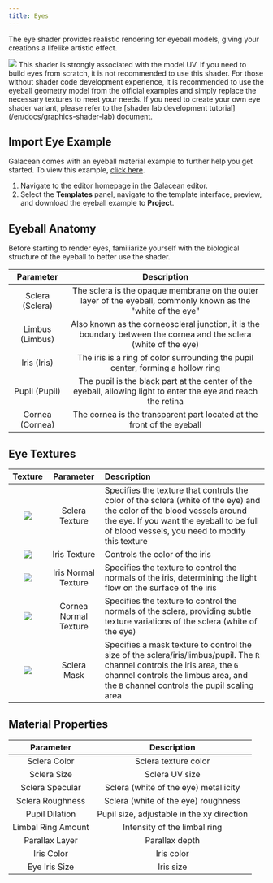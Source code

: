 ```yaml
---
title: Eyes
---
```


The eye shader provides realistic rendering for eyeball models, giving your creations a lifelike artistic effect.

<img src="https://mdn.alipayobjects.com/huamei_9ahbho/afts/img/A*VVUtRL4JfE0AAAAAAAAAAAAADgDwAQ/original"  />

<Callout type="info">
This shader is strongly associated with the model UV. If you need to build eyes from scratch, it is not recommended to use this shader. For those without shader code development experience, it is recommended to use the eyeball geometry model from the official examples and simply replace the necessary textures to meet your needs. If you need to create your own eye shader variant, please refer to the [shader lab development tutorial](/en/docs/graphics-shader-lab) document.
</Callout>

## Import Eye Example

Galacean comes with an eyeball material example to further help you get started. To view this example, [click here](https://galacean.antgroup.com/editor/projects).

1. Navigate to the editor homepage in the Galacean editor.
2. Select the **Templates** panel, navigate to the template interface, preview, and download the eyeball example to **Project**.

## Eyeball Anatomy

Before starting to render eyes, familiarize yourself with the biological structure of the eyeball to better use the shader.

|       Parameter       |                        Description                        |
| :-------------------: | :-------------------------------------------------------: |
|  Sclera (Sclera)      | The sclera is the opaque membrane on the outer layer of the eyeball, commonly known as the "white of the eye" |
| Limbus (Limbus)       | Also known as the corneoscleral junction, it is the boundary between the cornea and the sclera (white of the eye) |
|   Iris (Iris)         | The iris is a ring of color surrounding the pupil center, forming a hollow ring |
|  Pupil (Pupil)        | The pupil is the black part at the center of the eyeball, allowing light to enter the eye and reach the retina |
|  Cornea (Cornea)      | The cornea is the transparent part located at the front of the eyeball |

## Eye Textures

|                             Texture                             |         Parameter          | Description                                                         |
| :-------------------------------------------------------------: | :------------------------: | :------------------------------------------------------------------ |
| <img src="https://mdn.alipayobjects.com/huamei_9ahbho/afts/img/A*74fgRYw9nS4AAAAAAAAAAAAADgDwAQ/original"  /> |    Sclera Texture          | Specifies the texture that controls the color of the sclera (white of the eye) and the color of the blood vessels around the eye. If you want the eyeball to be full of blood vessels, you need to modify this texture |
| <img src="https://mdn.alipayobjects.com/huamei_9ahbho/afts/img/A*Nc_XTpVNlFAAAAAAAAAAAAAADgDwAQ/original"  /> |     Iris Texture           | Controls the color of the iris                                           |
| <img src="https://mdn.alipayobjects.com/huamei_9ahbho/afts/img/A*jkZ5QoeXyWUAAAAAAAAAAAAADgDwAQ/original"  /> |  Iris Normal Texture       | Specifies the texture to control the normals of the iris, determining the light flow on the surface of the iris     |
| <img src="https://mdn.alipayobjects.com/huamei_9ahbho/afts/img/A*B8McQpjhh98AAAAAAAAAAAAADgDwAQ/original"  /> | Cornea Normal Texture      | Specifies the texture to control the normals of the sclera, providing subtle texture variations of the sclera (white of the eye)     |
| <img src="https://mdn.alipayobjects.com/huamei_9ahbho/afts/img/A*c_zmQ5DwI1wAAAAAAAAAAAAADgDwAQ/original" /> |      Sclera Mask           | Specifies a mask texture to control the size of the sclera/iris/limbus/pupil. The `R` channel controls the iris area, the `G` channel controls the limbus area, and the `B` channel controls the pupil scaling area |

## Material Properties

|        Parameter        |               Description               |
| :---------------------: | :-------------------------------------: |
|      Sclera Color       |           Sclera texture color          |
|      Sclera Size        |            Sclera UV size               |
|    Sclera Specular      |        Sclera (white of the eye) metallicity        |
|   Sclera Roughness      |        Sclera (white of the eye) roughness        |
|    Pupil Dilation       | Pupil size, adjustable in the xy direction |
| Limbal Ring Amount      |           Intensity of the limbal ring           |
|     Parallax Layer      |             Parallax depth             |
|       Iris Color        |             Iris color             |
|     Eye Iris Size       |             Iris size             |
